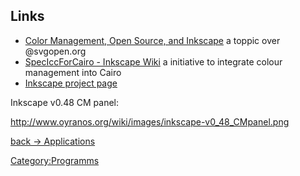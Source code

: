 ==Links==
* [http://www.svgopen.org/2008/papers/88-Color_Management_Open_Source_and_Inkscape/ Color Management, Open Source, and Inkscape] a toppic over @svgopen.org
* [http://wiki.inkscape.org/wiki/index.php/SpecIccForCairo SpecIccForCairo - Inkscape Wiki] a initiative to integrate colour management into Cairo
* [http://www.inkscape.org Inkscape project page]

Inkscape v0.48 CM panel:

http://www.oyranos.org/wiki/images/inkscape-v0_48_CMpanel.png

[[Applications|back -> Applications]]

[[Category:Programms]]